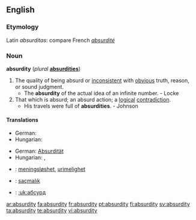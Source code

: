 ==English==

===Etymology===
Latin ''absurditas'': compare French ''[[absurdité]]''

===Noun===
'''absurdity''' (''plural'' '''[[absurdities]]''')

# The quality of being absurd or [[inconsistent]] with [[obvious]] truth, reason, or sound judgment.
#* The '''absurdity''' of the actual idea of an infinite number. - Locke
# That which is absurd; an absurd action; a [[logical]] [[contradiction]].
#* His travels were full of '''absurdities'''. - Johnson

====Translations====
{{trans-top|the quality of being absurd}}
* German: {{t+|de|Absurdität|f}}
* Hungarian: {{t-|hu|abszurdum}}
{{trans-mid}}
{{trans-bottom}}

{{trans-top|an absurd action}}
* German: [[Absurdität]] {{f}}
* Hungarian: {{t-|hu|abszurdum}}, {{t|hu|képtelenség}}
{{trans-mid}}
{{trans-bottom}}

{{checktrans-top}}
*{{ttbc|Norwegian}}: [[meningsløshet]], [[urimelighet]] {{c}}
*{{ttbc|Turkish}}: [[saçmalık]]
*{{ttbc|Ukrainian}}: [[:uk:абсурд]]
{{checktrans-bottom}}

[[ar:absurdity]]
[[fa:absurdity]]
[[fr:absurdity]]
[[pt:absurdity]]
[[fi:absurdity]]
[[sv:absurdity]]
[[ta:absurdity]]
[[te:absurdity]]
[[vi:absurdity]]